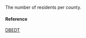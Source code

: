 The number of residents per county.

#### Reference

[DBEDT](http://dbedt.hawaii.gov/economic/databook/db2015/)